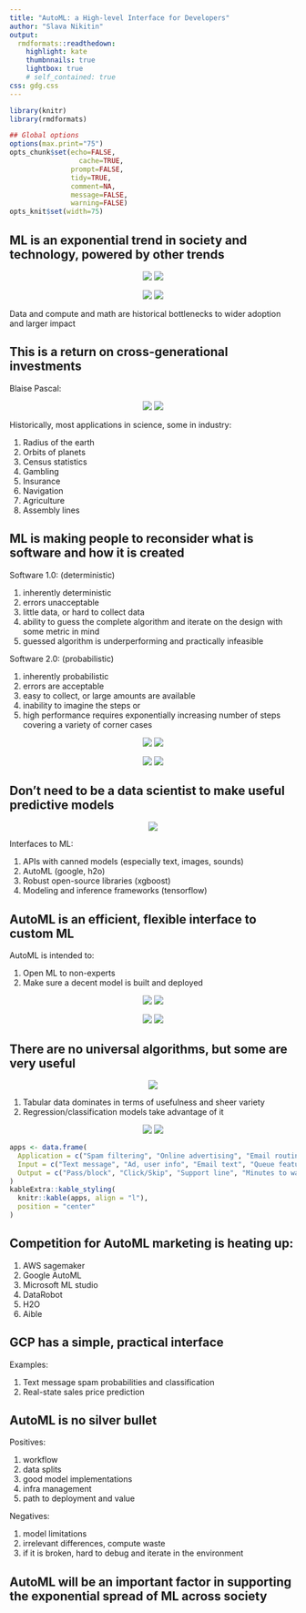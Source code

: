 ```yaml
---
title: "AutoML: a High-level Interface for Developers"
author: "Slava Nikitin"
output:
  rmdformats::readthedown:
    highlight: kate
    thumbnnails: true
    lightbox: true
    # self_contained: true
css: gdg.css
---
```



```r
library(knitr)
library(rmdformats)

## Global options
options(max.print="75")
opts_chunk$set(echo=FALSE,
	             cache=TRUE,
               prompt=FALSE,
               tidy=TRUE,
               comment=NA,
               message=FALSE,
               warning=FALSE)
opts_knit$set(width=75)
```


## ML is an exponential trend in society and technology, powered by other trends

<div style="text-align: center;">
![](https://miro.medium.com/max/1024/1*zWyqQ2EP83gBcLZHGzb-TA.jpeg)
![](https://miro.medium.com/max/1086/1*_sIf35S9d9qkLuh62phOHw.jpeg)
</div>

<div style="text-align: center;">
![](https://static.arxiv.org/static/arxiv.marxdown/0.1/help/stats/2017_by_area/newsubs.png)
![](https://pbs.twimg.com/media/CxUTRcjUsAA_FiS.jpg)
</div>

Data and compute and math are historical bottlenecks to wider adoption and larger impact

## This is a return on cross-generational investments

Blaise Pascal:

<div style="text-align: center;">
![](https://steemitimages.com/640x0/https://2.bp.blogspot.com/-J4iANcdfYQU/TkvB8Hi4BfI/AAAAAAAAAV8/olDSM4D5i50/s1600/abc.jpg)
![](https://upload.wikimedia.org/wikipedia/commons/8/80/Arts_et_Metiers_Pascaline_dsc03869.jpg)
</div>

Historically, most applications in science, some in industry:

1. Radius of the earth
2. Orbits of planets
3. Census statistics
4. Gambling
5. Insurance
6. Navigation
7. Agriculture
8. Assembly lines

## ML is making people to reconsider what is software and how it is created

Software 1.0: (deterministic)

1. inherently deterministic
2. errors unacceptable
3. little data, or hard to collect data
4. ability to guess the complete algorithm and iterate on the design with some metric in mind
5. guessed algorithm is underperforming and practically infeasible

Software 2.0: (probabilistic)
  
1. inherently probabilistic
2. errors are acceptable
3. easy to collect, or large amounts are available
4. inability to imagine the steps or
5. high performance requires exponentially increasing number of steps covering a variety of corner cases

<div style="text-align: center;">
![](https://electrek.co/2018/06/11/tesla-ai-director-insights-autopilot-computer-vision-neural-net/screen-shot-2018-06-11-at-6-10-47-am/)
![](https://i1.wp.com/electrek.co/wp-content/uploads/sites/3/2018/06/screen-shot-2018-06-11-at-6-11-18-am.jpg?zoom=2&w=493&h=277&quality=82&strip=all&ssl=1)
</div>

<div style="text-align: center;">
![](https://electrek.co/wp-content/uploads/sites/3/2018/06/screen-shot-2018-06-11-at-6-20-34-am.jpg)
![](https://miro.medium.com/max/2438/1*5NG3U8MsaTqmQpjkr_-UOw.png)
</div>

  
## Don't need to be a data scientist to make useful predictive models

<div style="text-align: center;">
![](https://d33wubrfki0l68.cloudfront.net/571b056757d68e6df81a3e3853f54d3c76ad6efc/32d37/diagrams/data-science.png)
</div>


Interfaces to ML: 

1. APIs with canned models (especially text, images, sounds)
2. AutoML (google, h2o)
3. Robust open-source libraries (xgboost)
4. Modeling and inference frameworks (tensorflow)

## AutoML is an efficient, flexible interface to custom ML

AutoML is intended to:

1. Open ML to non-experts
2. Make sure a decent model is built and deployed


<div style="text-align: center;">
![](https://encrypted-tbn0.gstatic.com/images?q=tbn:ANd9GcQIgvm2FhTHjY1mOGV_XgOJ3KmPhMzA2BOWPSsN1b1KIP2KHUaL&s)
![](https://s3-ap-south-1.amazonaws.com/av-blog-media/wp-content/uploads/2017/06/05153332/model-complex.png)
</div>


<div style="text-align: center;">
![](https://lh4.googleusercontent.com/lvJRa88mSjJ7jUNv4XfP7oZ4xrgEbqvHph5F3DdqzdoJh_uf6zqym_-4SNzxlLe_1IeN6yBy4iSNgEYt-akx3X5C1ogLVjGX2Hty5BvFGtTC5qOGC_lSW4cY8kyKNfa9EGqVpYHE)
![](https://pbs.twimg.com/media/DIB2vmFUQAIWyhp?format=jpg&name=large)
</div>


## There are no universal algorithms, but some are very useful

<div style="text-align: center;">
![](https://miro.medium.com/max/1246/1*0QP3OeK7BAOWGlUcDG6VSw.png)
</div>

1. Tabular data dominates in terms of usefulness and sheer variety  
2. Regression/classification models take advantage of it 

<div style="text-align: center;">
![](https://h2o.ai/wp-content/uploads/2018/08/Screen-Shot-2018-08-01-at-12.30.57-AM.png)
![](https://qph.fs.quoracdn.net/main-qimg-9d9cd29ec319def37ebe388706b5ae63)
</div>


```r
apps <- data.frame(
  Application = c("Spam filtering", "Online advertising", "Email routing", "Wait time", "Employee scheduling", "Cybersecurity"),
  Input = c("Text message", "Ad, user info", "Email text", "Queue features", "Time, store, role", "Computer behavior"),
  Output = c("Pass/block", "Click/Skip", "Support line", "Minutes to wait", "Number of employees", "Compromised/normal")
)
kableExtra::kable_styling(
  knitr::kable(apps, align = "l"),
  position = "center"
)
```




## Competition for AutoML marketing is heating up:


1. AWS sagemaker
2. Google AutoML
3. Microsoft ML studio
4. DataRobot
5. H2O
6. Aible

## GCP has a simple, practical interface

Examples:

1. Text message spam probabilities and classification
2. Real-state sales price prediction

## AutoML is no silver bullet

Positives:

1. workflow
2. data splits
3. good model implementations
4. infra management
5. path to deployment and value
  
Negatives:

1. model limitations
2. irrelevant differences, compute waste
3. if it is broken, hard to debug and iterate in the environment
  
## AutoML will be an important factor in supporting the exponential spread of ML across society  
  
  